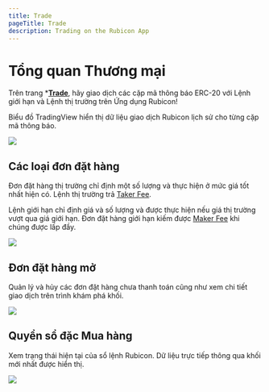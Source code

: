 ```yaml
---
title: Trade
pageTitle: Trade
description: Trading on the Rubicon App
---
```


# Tổng quan Thương mại

Trên trang ***[Trade](https://app.rubicon.finance/trade)**, hãy giao dịch các cặp mã thông báo ERC-20 với Lệnh giới hạn và Lệnh thị trường trên Ứng dụng Rubicon!

Biểu đồ TradingView hiển thị dữ liệu giao dịch Rubicon lịch sử cho từng cặp mã thông báo.

![](</assets/Trade Page.png>)

## Các loại đơn đặt hàng

Đơn đặt hàng thị trường chỉ định một số lượng và thực hiện ở mức giá tốt nhất hiện có. Lệnh thị trường trả [Taker Fee](/protocol/rubicon-market/fees).

Lệnh giới hạn chỉ định giá và số lượng và được thực hiện nếu giá thị trường vượt qua giá giới hạn. Đơn đặt hàng giới hạn kiếm được [Maker Fee](/protocol/rubicon-market/fees) khi chúng được lấp đầy.

![](</assets/MarketOrder.png>)

## Đơn đặt hàng mở

Quản lý và hủy các đơn đặt hàng chưa thanh toán cũng như xem chi tiết giao dịch trên trình khám phá khối.

![](</assets/OpenOrders.png>)

## Quyển sổ đặc Mua hàng

Xem trạng thái hiện tại của sổ lệnh Rubicon. Dữ liệu trực tiếp thông qua khối mới nhất được hiển thị.

![](</assets/OrderBook.png>)